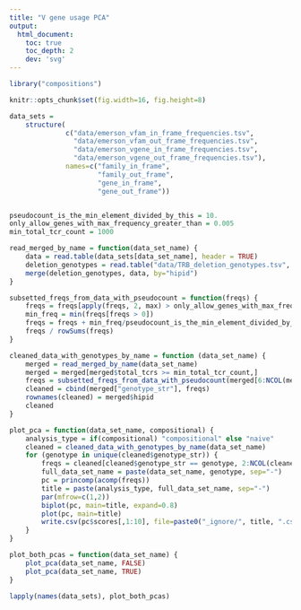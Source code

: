 ```yaml
---
title: "V gene usage PCA"
output:
  html_document:
    toc: true
    toc_depth: 2
    dev: 'svg'
---
```

```r

library("compositions")

knitr::opts_chunk$set(fig.width=16, fig.height=8)

data_sets =
    structure(
              c("data/emerson_vfam_in_frame_frequencies.tsv",
                "data/emerson_vfam_out_frame_frequencies.tsv",
                "data/emerson_vgene_in_frame_frequencies.tsv",
                "data/emerson_vgene_out_frame_frequencies.tsv"),
              names=c("family_in_frame",
                      "family_out_frame",
                      "gene_in_frame",
                      "gene_out_frame"))


pseudocount_is_the_min_element_divided_by_this = 10.
only_allow_genes_with_max_frequency_greater_than = 0.005
min_total_tcr_count = 1000

read_merged_by_name = function(data_set_name) {
    data = read.table(data_sets[data_set_name], header = TRUE)
    deletion_genotypes = read.table("data/TRB_deletion_genotypes.tsv", header = TRUE)
    merge(deletion_genotypes, data, by="hipid")
}

subsetted_freqs_from_data_with_pseudocount = function(freqs) {
    freqs = freqs[apply(freqs, 2, max) > only_allow_genes_with_max_frequency_greater_than]
    min_freq = min(freqs[freqs > 0])
    freqs = freqs + min_freq/pseudocount_is_the_min_element_divided_by_this
    freqs / rowSums(freqs)
}

cleaned_data_with_genotypes_by_name = function (data_set_name) {
    merged = read_merged_by_name(data_set_name)
    merged = merged[merged$total_tcrs >= min_total_tcr_count,]
    freqs = subsetted_freqs_from_data_with_pseudocount(merged[6:NCOL(merged)])
    cleaned = cbind(merged["genotype_str"], freqs)
    rownames(cleaned) = merged$hipid
    cleaned
}

plot_pca = function(data_set_name, compositional) {
    analysis_type = if(compositional) "compositional" else "naive"
    cleaned = cleaned_data_with_genotypes_by_name(data_set_name)
    for (genotype in unique(cleaned$genotype_str)) {
        freqs = cleaned[cleaned$genotype_str == genotype, 2:NCOL(cleaned)]
        full_data_set_name = paste(data_set_name, genotype, sep="-")
        pc = princomp(acomp(freqs))
        title = paste(analysis_type, full_data_set_name, sep="-")
        par(mfrow=c(1,2))
        biplot(pc, main=title, expand=0.8)
        plot(pc, main=title)
        write.csv(pc$scores[,1:10], file=paste0("_ignore/", title, ".csv"))
    }
}

plot_both_pcas = function(data_set_name) {
    plot_pca(data_set_name, FALSE)
    plot_pca(data_set_name, TRUE)
}

```


```r

lapply(names(data_sets), plot_both_pcas)

```

